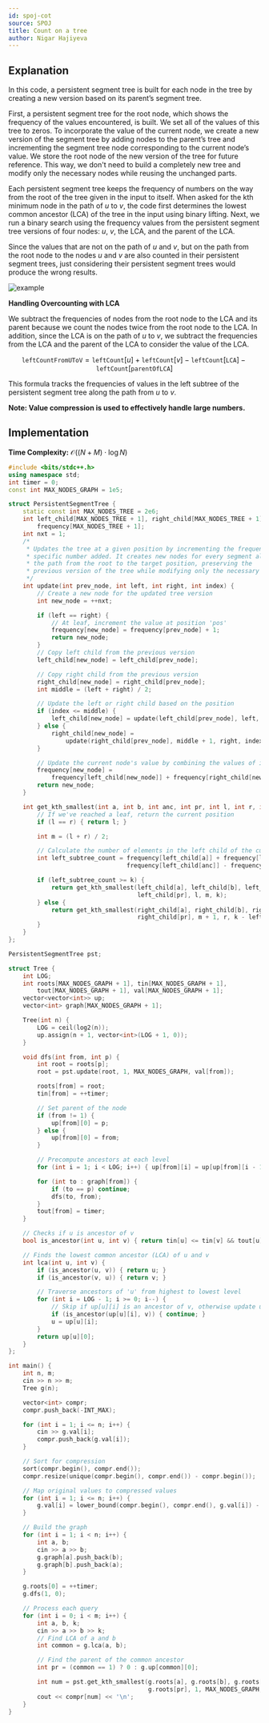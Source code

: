 ```yaml
---
id: spoj-cot
source: SPOJ
title: Count on a tree
author: Nigar Hajiyeva
---
```

## Explanation


In this code, a persistent segment tree is built for each node in the tree by creating a new version based on its parent’s segment tree.

First, a persistent segment tree for the root node, which shows the frequency of the values encountered, is built. We set all of the values of this tree to zeros. To incorporate the value of the current node, we create a new version of the segment tree by adding nodes to the parent’s tree and incrementing the segment tree node corresponding to the current node’s value. We store the root node of the new version of the tree for future reference. This way, we don't need to build a completely new tree and modify only the necessary nodes while reusing the unchanged parts.

Each persistent segment tree keeps the frequency of numbers on the way from the root of the tree given in the input to itself. When asked for the kth minimum node in the path of $u$ to $v$, the code first determines the lowest common ancestor (LCA) of the tree in the input using binary lifting. Next, we run a binary search using the frequency values from the persistent segment tree versions of four nodes: $u$, $v$, the LCA, and the parent of the LCA.

Since the values that are not on the path of $u$ and $v$, but on the path from the root node to the nodes $u$ and $v$ are also counted in their persistent segment trees, just considering their persistent segment trees would produce the wrong results.

![example](spoj-cot/example.png)

**Handling Overcounting with LCA**

We subtract the frequencies of nodes from the root node to the LCA and its parent because we count the nodes twice from the root node to the LCA. In addition, since the LCA is on the path of $u$ to $v$, we subtract the frequencies from the LCA and the parent of the LCA to consider the value of the LCA.

$$
\texttt{leftCountFromUToV} = \texttt{leftCount}[\texttt{$u$}]+\texttt{leftCount}[\texttt{$v$}]−\texttt{leftCount}[\texttt{LCA}]−\texttt{leftCount}[\texttt{parentOfLCA}]
$$

This formula tracks the frequencies of values in the left subtree of the persistent segment tree along the path from $u$ to $v$.


**Note: Value compression is used to effectively handle large numbers.**

## Implementation

**Time Complexity:** $\mathcal{O}((N+M) \cdot \log{N})$

<LanguageSection>
<CPPSection>

```cpp
#include <bits/stdc++.h>
using namespace std;
int timer = 0;
const int MAX_NODES_GRAPH = 1e5;

struct PersistentSegmentTree {
	static const int MAX_NODES_TREE = 2e6;
	int left_child[MAX_NODES_TREE + 1], right_child[MAX_NODES_TREE + 1],
	    frequency[MAX_NODES_TREE + 1];
	int nxt = 1;
	/*
	 * Updates the tree at a given position by incrementing the frequency of the
	 * specific number added. It creates new nodes for every segment along 
	 * the path from the root to the target position, preserving the
	 * previous version of the tree while modifying only the necessary parts.
	 */
	int update(int prev_node, int left, int right, int index) {
		// Create a new node for the updated tree version
		int new_node = ++nxt;

		if (left == right) {
			// At leaf, increment the value at position 'pos'
			frequency[new_node] = frequency[prev_node] + 1;
			return new_node;
		}
		// Copy left child from the previous version
		left_child[new_node] = left_child[prev_node];

		// Copy right child from the previous version
		right_child[new_node] = right_child[prev_node];
		int middle = (left + right) / 2;

		// Update the left or right child based on the position
		if (index <= middle) {
			left_child[new_node] = update(left_child[prev_node], left, middle, index);
		} else {
			right_child[new_node] =
			    update(right_child[prev_node], middle + 1, right, index);
		}

		// Update the current node's value by combining the values of its children
		frequency[new_node] =
		    frequency[left_child[new_node]] + frequency[right_child[new_node]];
		return new_node;
	}

	int get_kth_smallest(int a, int b, int anc, int pr, int l, int r, int k) {
		// If we've reached a leaf, return the current position
		if (l == r) { return l; }

		int m = (l + r) / 2;

		// Calculate the number of elements in the left child of the current range
		int left_subtree_count = frequency[left_child[a]] + frequency[left_child[b]] -
		                         frequency[left_child[anc]] - frequency[left_child[pr]];

		if (left_subtree_count >= k) {
			return get_kth_smallest(left_child[a], left_child[b], left_child[anc],
			                        left_child[pr], l, m, k);
		} else {
			return get_kth_smallest(right_child[a], right_child[b], right_child[anc],
			                        right_child[pr], m + 1, r, k - left_subtree_count);
		}
	}
};

PersistentSegmentTree pst;

struct Tree {
	int LOG;
	int roots[MAX_NODES_GRAPH + 1], tin[MAX_NODES_GRAPH + 1], 
	    tout[MAX_NODES_GRAPH + 1], val[MAX_NODES_GRAPH + 1];
	vector<vector<int>> up;
	vector<int> graph[MAX_NODES_GRAPH + 1];

	Tree(int n) {
		LOG = ceil(log2(n));
		up.assign(n + 1, vector<int>(LOG + 1, 0));
	}

	void dfs(int from, int p) {
		int root = roots[p];
		root = pst.update(root, 1, MAX_NODES_GRAPH, val[from]);

		roots[from] = root;
		tin[from] = ++timer;

		// Set parent of the node
		if (from != 1) {
			up[from][0] = p;
		} else {
			up[from][0] = from;
		}

		// Precompute ancestors at each level
		for (int i = 1; i < LOG; i++) { up[from][i] = up[up[from][i - 1]][i - 1]; }

		for (int to : graph[from]) {
			if (to == p) continue;
			dfs(to, from);
		}
		tout[from] = timer;
	}

	// Checks if u is ancestor of v
	bool is_ancestor(int u, int v) { return tin[u] <= tin[v] && tout[u] >= tout[v]; }

	// Finds the lowest common ancestor (LCA) of u and v
	int lca(int u, int v) {
		if (is_ancestor(u, v)) { return u; }
		if (is_ancestor(v, u)) { return v; }

		// Traverse ancestors of 'u' from highest to lowest level
		for (int i = LOG - 1; i >= 0; i--) {
			// Skip if up[u][i] is an ancestor of v, otherwise update u
			if (is_ancestor(up[u][i], v)) { continue; }
			u = up[u][i];
		}
		return up[u][0];
	}
};

int main() {
	int n, m;
	cin >> n >> m;
	Tree g(n);

	vector<int> compr;
	compr.push_back(-INT_MAX);

	for (int i = 1; i <= n; i++) {
		cin >> g.val[i];
		compr.push_back(g.val[i]);
	}

	// Sort for compression
	sort(compr.begin(), compr.end());
	compr.resize(unique(compr.begin(), compr.end()) - compr.begin());

	// Map original values to compressed values
	for (int i = 1; i <= n; i++) {
		g.val[i] = lower_bound(compr.begin(), compr.end(), g.val[i]) - compr.begin();
	}

	// Build the graph
	for (int i = 1; i < n; i++) {
		int a, b;
		cin >> a >> b;
		g.graph[a].push_back(b);
		g.graph[b].push_back(a);
	}

	g.roots[0] = ++timer;
	g.dfs(1, 0);

	// Process each query
	for (int i = 0; i < m; i++) {
		int a, b, k;
		cin >> a >> b >> k;
		// Find LCA of a and b
		int common = g.lca(a, b);

		// Find the parent of the common ancestor
		int pr = (common == 1) ? 0 : g.up[common][0];

		int num = pst.get_kth_smallest(g.roots[a], g.roots[b], g.roots[common],
		                               g.roots[pr], 1, MAX_NODES_GRAPH, k);
		cout << compr[num] << '\n';
	}
}
```

</CPPSection>
</LanguageSection>
